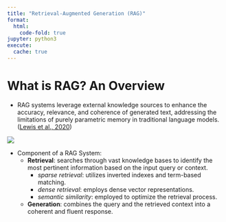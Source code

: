 ```yaml
---
title: "Retrieval-Augmented Generation (RAG)"
format: 
  html:
    code-fold: true
jupyter: python3
execute: 
  cache: true
---
```


# What is RAG? An Overview
- RAG systems leverage external knowledge sources to enhance the accuracy, relevance, and coherence of generated text, addressing the limitations of purely parametric memory in traditional language models. ([Lewis et al., 2020](https://arxiv.org/pdf/2005.11401))

![](https://arxiv.org/html/2312.10997v5/extracted/2312.10997v5/images/RAG_case.png)

- Component of a RAG System:
  * **Retrieval**: searches through vast knowledge bases to identify the most pertinent information based on the input query or context.
    + *sparse retrieval*: utilizes inverted indexes and term-based matching.
    + *dense retrieval*: employs dense vector representations.
    + *semantic similarity*: employed to optimize the retrieval process.
  * **Generation**: combines the query and the retrieved context into a coherent and fluent response.

